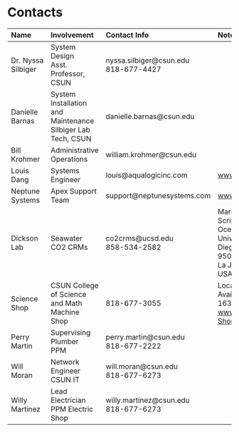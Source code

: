 # Contacts

Name | Involvement | Contact Info | Notes
:----|:------------|:-------------|:-----
Dr. Nyssa Silbiger| System Design<br /> Asst. Professor, CSUN | nyssa.silbiger@csun.edu<br /> 818-677-4427| 
Danielle Barnas| System Installation and Maintenance<br /> Silbiger Lab Tech, CSUN| danielle.barnas@csun.edu|
Bill Krohmer| Administrative Operations| william.krohmer@csun.edu
Louis Dang| Systems Engineer| louis@aqualogicinc.com| [www.aqualogicinc.com](http://www.aqualogicinc.com)
Neptune Systems| Apex Support Team| support@neptunesystems.com| [www.neptunesystems.com](http://www.neptunesystems.com)
Dickson Lab| Seawater CO2 CRMs| co2crms@ucsd.edu<br /> 858-534-2582| Marine Physical Lab<br /> Scripps Institution of Oceanography<br /> University of CA, San Diego<br /> 9500 Gilman Drive<br /> La Jolla, CA 92093-0244 USA
Science Shop| CSUN College of Science and Math Machine Shop| 818-677-3055| Location: EH 2014<br /> Available M-Th 0600-1630<br /> [www.csun.edu/Science-Shop](http://www.csun.edu/science-mathematics/science-shop)  
Perry Martin| Supervising Plumber<br /> PPM | perry.martin@csun.edu<br /> 818-677-2222| 
Will Moran| Network Engineer<br /> CSUN IT | will.moran@csun.edu<br /> 818-677-6273| 
Willy Martinez| Lead Electrician<br /> PPM Electric Shop | willy.martinez@csun.edu<br /> 818-677-6273| 